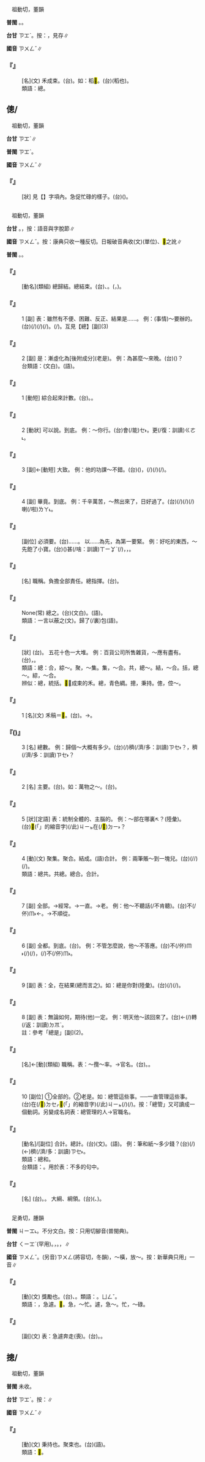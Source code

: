
=={{ruby|<mark>&#xffbe9;</mark>|ㄗㄨㄥˇ}}==

　祖動切，董韻

'''普閩''' {{ruby|(文)|ㄗㆲˋ}}。{{ruby|(白)|ㄗㄤˋ}}。

'''台甘''' <rt>ㄗㆲˋ</rt>。按：{{ruby|(語)|ㄗㄤˋ}}，見存∥

'''國音''' <rt>ㄗㄨㄥˇ</rt>∥

    

==='''『{{ruby|<mark>&#xffbe9;</mark>|ㄗㄨㄥˇ}}』'''===
: [名](文) 禾成束。(台){{ruby|成|ㄐㄧㆩˊ}}{{ruby|束|ㄙㆦㆶ}}{{ruby|丌|ㆤ}}{{ruby|稻|ㄉㄧㄨ˫}}{{ruby|仔|ㄚ}}。如：稻<mark>&#xffbe9;</mark>。(台){{ruby|<mark>&#xf90c6;</mark>|ㄉㄧㄨ˫}}(稻也){{ruby|<mark>&#xffbe9;</mark>|ㄗㄤˋ}}。
:類語：總。
:
    

==傯/{{ruby|<mark>&#xf9abb;</mark>|ㄗㄨㄥˇ}}==

　祖動切，董韻

'''台甘''' <rt>ㄗㆲˋ</rt>∥

'''普閩''' <rt>ㄗㆲˋ</rt>。

'''國音''' <rt>ㄗㄨㄥˇ</rt>∥

    

==='''『{{ruby|倥|ㄎㄨㄥˇ}}{{ruby|傯|ㄗㄨㄥˇ}}』'''===
: [狀] 見【{{ruby|倥|ㄎㄨㄥˇ}}】字項內。急促忙碌的樣子。(台)({{ruby|軍|ㄍㄨㄣ}}{{ruby|事|ㄙㄨ˫}}{{ruby|上|ㄒㄧㆲ˫}}){{ruby|趕|ㄍㄨㆩˋ}}{{ruby|趕|ㄍㄨㆩˋ}}{{ruby|緊|ㄍㄧㄣˋ}}{{ruby|緊|ㄍㄧㄣˋ}}。
    

=={{ruby|總|ㄗㄨㄥˇ}}==

　祖動切，董韻

'''台甘''' {{ruby|(文)|ㄗㆲˋ}}。{{ruby|(語)|ㄗㄤˋ}}，按：語音與字脫節∥

'''國音''' <rt>ㄗㄨㄥˇ</rt>。按：康典只收一種反切。日報破音典收{{ruby|：|ㄗㄨㄥˇ}}{{ruby|、|ㄗㄨㄥ}}(文)(單位){{ruby|。|ㄘㄨㄥ}}、<mark>&#xf8146;</mark>之訛∥

'''普閩''' {{ruby|(文)|ㄗㆲˋ}}。{{ruby|(白)|ㄗㄤˋ}}。

    

==='''『{{ruby|總|ㄗㄨㄥˇ}}{{ruby|結|ㄐㄧㄝˊ}}』'''===
: [動名](類組) 總歸結。總結束。(台){{ruby|詳|ㄒㄧㆲˊ}}{{ruby|細|ㄙㄨㆤ˪}}{{ruby|/|ㄙㆤ˪}}{{ruby|報|ㄅㄜ˪}}{{ruby|告|ㄍㄜ˪}}{{ruby|了|ㄌㄧㄠˋ}}{{ruby|後|ㄠ˫}}{{ruby|做|ㄗㄨㆤ˪}}{{ruby|/|ㄗㄜ˪}}{{ruby|一|ㄐㄧㆵ ͘}}{{ruby|個|ㆤˊ}}{{ruby|總|ㄗㆲˋ}}{{ruby|檢|ㄍㄧㆰˋ}}{{ruby|討|ㄊㄜˋ}}、{{ruby|結|ㄍㄧㄚㆵ}}{{ruby|論|ㄌㄨㄣ˫}}。({{ruby|偏|ㄆㄧㄢ}}{{ruby|重|ㄉㄧㆲ˫}}{{ruby|工|ㄍㄤ}}{{ruby|程|ㄉㄧㄥˊ}}{{ruby|經|ㄍㄧㄥ}}{{ruby|驗|ㆣㄧㆰ˫}}{{ruby|丌|ㆤ}}{{ruby|成|ㄒㄧㄥˊ}}{{ruby|敗|ㄅㄞ˫}}，{{ruby|留|ㄌㄠˊ}}{{ruby|做|ㄗㄨㆤ˪}}{{ruby|/|ㄗㄜ˪}}{{ruby|將|ㄐㄧㆲ}}{{ruby|來|ㄌㄞˊ}}{{ruby|參|ㄘㆰ}}{{ruby|考|ㄎㄜˋ}}{{ruby|丌|ㆤ}}{{ruby|性|ㄒㄧㄥ˪}}{{ruby|質|ㄐㄧㆵ}}{{ruby|丌|ㆤ}})。
    

==='''『{{ruby|總|ㄗㄨㄥˇ}}{{ruby|是|ㄕˋ}}』'''===
:1  [副] 表：雖然有不便、困難、反正、結果是……。 例：(事情)～要辦的。(台){{ruby|載|ㄉㄞ˫}}(/{{ruby|戴|ㄉㄞ˪}}){{ruby|事|ㄐㄧ˪}}(/{{ruby|事|ㄉㄞ˫}}{{ruby|情|ㄐㄧ˪}}){{ruby|雖|ㄙㄨㄧ}}{{ruby|然|ㆢㄧㄢˊ}}{{ruby|/|ㄌㄧㄢˊ}}{{ruby|歹|ㄆㄞˋ}}{{ruby|/|ㄆㆮˋ}}{{ruby|紡|ㄆㄤˋ}}(/{{ruby|有|ㄨ˫}}{{ruby|困|ㄎㄨㄣ˪}}{{ruby|難|ㄌㄢˊ}}){{ruby|總|ㄗㆲˋ}}{{ruby|是|·ㄒㄧ˫}}{{ruby|愛|ㄞ˪}}{{ruby|辦|ㄅㄢ˫}}。{{ruby|結|ㄍㄧㄚㆵ}}{{ruby|局|ㄍㄧㆦㆶ ͘}}(/{{ruby|早|ㄗㄚˋ}}{{ruby|慢|ㆠㄢ˫}}){{ruby|是|ㄒㄧ˫}}{{ruby|著|ㄉㄧㄜㆷ ͘}}{{ruby|愛|ㄞ˪}}{{ruby|處|ㄘㄨˋ}}{{ruby|理|ㄌㄧˋ}}{{ruby|丌|ㆤ}}。互見【總】[副](3)
    

==='''『{{ruby|總|ㄗㄨㄥˇ}}{{ruby|是|·ㄕˋ}}』'''===
:2  [副] 是：漸虛化為[後附成分](老是)。 例：為甚麼～來晚。(台){{ruby|是|ㄒㄧ˫}}{{ruby|按|ㄢ˪}}{{ruby|怎|ㄗㄨㆩˋ}}({{ruby|汝|ㄌㄧˋ}}){{ruby|攏|ㄌㆲˋ}}{{ruby|較|ㄎㄚㆷ}}{{ruby|晏|ㄨㆩ˪}}{{ruby|來|ㄌㄞˊ}}？
:台類語：{{ruby|經|ㄍㄧㄥ}}{{ruby|常|ㄒㄧㆲˊ}}(文白)。{{ruby|不|ㄅㄨㆵ}}{{ruby|時|ㄒㄧˊ}}(語)。
:
    

==='''『{{ruby|總|ㄗㄨㄥˇ}}{{ruby|算|ㄙㄨㄢˋ}}』'''===
:1  [動短] 綜合起來計數。(台){{ruby|合|ㄏㄚㆴ ͘}}{{ruby|起|·ㄎㄧˋ}}{{ruby|來|·ㄌㄞˊ}}{{ruby|算|ㄙㆭ˪}}。{{ruby|攏|ㄌㆲˋ}}{{ruby|總|ㄗㆲˋ}}{{ruby|算|ㄙㆭ˪}}。
    

==='''『{{ruby|總|ㄗㄨㄥˇ}}{{ruby|算|ㄙㄨㄢˋ}}』'''===
:2  [動狀] 可以說。到底。 例：～你行。(台){{ruby|算|ㄙㆭ˪}}{{ruby|來|·ㄌㄞˊ}}{{ruby|是|ㄒㄧ˫}}{{ruby|汝|·ㄌㄧˋ}}{{ruby|較|ㄎㄚㆷ}}會(/能)<rt>ㆤ˫</rt>。更(/復：訓讀)<rt>ㄍㄜ˪</rt>{{ruby|/|ㄍㄜㆷ}}{{ruby|較|ㄎㄚㆷ}}{{ruby|講|ㄍㆲˋ}}{{ruby|猶|ㄧㄠˋ}}{{ruby|是|ㄒㄧ˫}}{{ruby|汝|·ㄌㄧˋ}}{{ruby|較|ㄎㄚㆷ}}{{ruby|<mark>&#xf90cf;</mark>|ㄎㄧㄤ˪}}。
    

==='''『{{ruby|總|ㄗㄨㄥˇ}}{{ruby|算|ㄙㄨㄢˋ}}』'''===
:3  [副]←[動短] 大致。 例：他的功課～不錯。(台){{ruby|伊|ㄧ}}({{ruby|讀|ㄊㄚㆶ ͘}}{{ruby|冊|ㄘㆤㆷ}}){{ruby|考|ㄎㄜˋ}}{{ruby|丌|ㆤ}}{{ruby|成|ㄒㄧㄥˊ}}{{ruby|績|ㄐㄧㆤㆶ}}，{{ruby|算|ㄙㆭ˪}}{{ruby|來|ㄌㄞˊ}}(/{{ruby|講|ㄍㆲˋ}}{{ruby|起|·ㄎㄧˋ}}{{ruby|來|·ㄌㄞˊ}})(/{{ruby|會|ㆤ˫}}{{ruby|講|ㄍㆲˋ}}{{ruby|得|ㄉㄧㆵ}}){{ruby|<mark>&#xffa45;</mark>|ㆠㆤ˫}}{{ruby|/|ㆠㄨㆤ˫}}{{ruby|<mark>&#xffb4e;</mark>|ㆠㄞˋ}}(/{{ruby|猶|ㄧㄠˋ}}{{ruby|好|ㄏㄜˋ}})。
    

==='''『{{ruby|總|ㄗㄨㄥˇ}}{{ruby|算|ㄙㄨㄢˋ}}』'''===
:4  [副] 畢竟。到底。 例：千辛萬苦，～熬出來了，日{{ruby|子|·ㄗˇ}}好過了。(台){{ruby|辛|ㄒㄧㄣ}}{{ruby|苦|ㄎㆦˋ}}(/{{ruby|扑|ㄆㄚㆷ}}{{ruby|併|ㄅㄧㆩ˪}}{{ruby|到|ㄍㄠ˪}}{{ruby|今|ㄍㄧㄣ}}{{ruby|日|ㆢㄧㆵ ͘}}{{ruby|/|ㄌㄧㆵ ͘}}){{ruby|會|ㄨㆤ˫}}{{ruby|/|ㆤ˫}}{{ruby|用|ㄧㄥ˫}}{{ruby|/|ㄧㆲ˫}}{{ruby|得|ㄉㄧㆵ}}{{ruby|講|ㄍㆲˋ}}{{ruby|→|ㄍㆲ}}(/{{ruby|結|ㄍㄧㄚㆵ}}{{ruby|局|ㄍㄧㆦㆶ ͘}}){{ruby|著|ㄉㄧㄜㆷ}}(/{{ruby|都|ㄉㄜ˫}}){{ruby|亦|ㄧㄚㆷ ͘}}{{ruby|是|ㄒㄧ˫}}{{ruby|出|ㄘㄨㆵ}}{{ruby|頭|ㄊㄠˊ}}{{ruby|天|ㄊㆪ}}喇(/啦)<rt>ㄌㄚ˪</rt>。
    

==='''『{{ruby|總|ㄗㄨㄥˇ}}{{ruby|要|ㄧㄠˋ}}』'''===
: [副位] 必須要。(台){{ruby|總|ㄗㆲˋ}}{{ruby|是|ㄒㄧ˫}}{{ruby|著|ㄉㄧㄜㆷ ͘}}{{ruby|先|ㄒㄧㄥ}}……。 以……為先，為第一要緊。 例：好吃的東西，～先飽了小寶。(台)({{ruby|家|ㄍㄚ}}{{ruby|境|ㄍㄧㄥˋ}}{{ruby|無|ㆠㄜˊ}}{{ruby|十|ㄗㄚㆴ ͘}}{{ruby|二|ㆢㄧ˫}}{{ruby|/|ㄌㄧ˫}}{{ruby|分|ㄏㄨㄣ}}{{ruby|富|ㄏㄨ˪}}{{ruby|裕|ㆢㄧ˫}}{{ruby|/|ㄌㄨ˫}}){{ruby|有|ㄨ˫}}甚(/啥：訓讀)<rt>ㄒㄧㆩˋ</rt>{{ruby|麼|ㄇㆭ}}{{ruby|/|ㄇㄧㆷ}}(/{{ruby|物|ㄇㆭㆷ ͘}}{{ruby|/|ㄇㄧㆷ ͘}}){{ruby|好|ㄏㄜˋ}}{{ruby|食|ㄐㄧㄚㆷ ͘}}{{ruby|丌|ㆤ}}，{{ruby|著|ㄉㄧㄜㆷ ͘}}{{ruby|先|ㄒㄧㄥ}}{{ruby|付|ㄏㆦ˫}}{{ruby|嬰|ㆪ}}{{ruby|仔|ㄚ}}{{ruby|食|ㄐㄧㄚㆷ ͘}}{{ruby|到|ㄍㄠ˪}}{{ruby|飽|ㄅㄚˋ}}，{{ruby|較|ㄎㄚㆷ}}{{ruby|要|ㄧㄠ˪}}{{ruby|緊|ㄍㄧㄣˋ}}。
:
    

==='''『{{ruby|總|ㄗㄨㄥˇ}}{{ruby|司|ㄙ}}{{ruby|令|ㄌㄧㄥˋ}}』'''===
: [名] 職稱。負擔全部責任。總指揮。(台){{ruby|總|ㄗㆲˋ}}{{ruby|司|ㄙㄨ}}{{ruby|令|ㄌㄧㄥ˫}}{{ruby|官|ㄍㄨㆩ}}。
    

==='''『{{ruby|總|ㄗㄨㄥˇ}}{{ruby|而|ㄦˊ}}{{ruby|言|ㄧㄢˊ}}{{ruby|之|ㄓ}}』'''===
: None(常) 總之。(台){{ruby|總|ㄗㆲˋ}}{{ruby|而|ㆢㄧˊ}}{{ruby|/|ㄌㄧˊ}}{{ruby|言|ㆣㄧㄢˊ}}{{ruby|之|·ㄐㄧ}}(文白)。{{ruby|總|ㄗㆲˋ}}{{ruby|講|ㄍㆲˋ}}(語)。
:類語：一言以蔽之(文)。歸了(/裏)包{{ruby|堆|ㄗㄨㄟ}}(語)。
:
    

==='''『{{ruby|林|ㄌㄧㄣˊ}}{{ruby|林|ㄌㄧㄣˊ}}{{ruby|總|ㄗㄨㄥˇ}}{{ruby|總|ㄗㄨㄥˇ}}』'''===
: [狀] (台){{ruby|形|ㄏㄧㄥˊ}}{{ruby|容|ㄧㆲˊ}}{{ruby|眾|ㄐㄧㆲ˪}}{{ruby|多|ㄉㄜ}}。 五花十色一大堆。 例：百貨公司所售雜貨，～應有盡有。(台){{ruby|百|ㄅㄚㆷ}}{{ruby|貨|ㄏㄨㆤ˪}}{{ruby|/|ㄏㆤ˪}}{{ruby|公|ㄍㆲ}}{{ruby|司|ㄒㄧ}}{{ruby|所|ㄙㆦˋ}}{{ruby|賣|ㆠㄨㆤ˫}}{{ruby|/|ㆠㆤ˫}}{{ruby|雜|ㄗㄚㆴ ͘}}{{ruby|貨|ㄏㄨㆤ˪}}{{ruby|/|ㄏㆤ˪}}，{{ruby|五|ㄫㆦˋ}}{{ruby|花|ㄏㄨㆤ}}{{ruby|十|ㄗㄚㆴ ͘}}{{ruby|色|ㄒㄧㆤㆶ}}{{ruby|應|ㄧㄥ˪}}{{ruby|有|ㄧㄨ˫}}{{ruby|盡|ㄐㄧㄣ˫}}{{ruby|有|ㄨ˫}}。
:類語：總：合，綜～。聚，～集。集，～合。共，總～。結，～合。括，總～。綜，～合。
:
:辨似：總，統括。<mark>&#xffbe9;</mark>，成束的禾。總，青色綢。摠，秉持。傯，倥～。
:
    

==='''『{{ruby|總|ㄗㄨㄥˇ}}』'''===
:1  [名](文) 禾稿＝<mark>&#xffbe9;</mark>。(台){{ruby|稻|ㄉㄧㄨ˫}}{{ruby|<mark>&#xf97e7;</mark>|ㄍㄜˋ}}。→{{ruby|稻|ㄉㄧㄨ˫}}{{ruby|草|ㄘㄠˋ}}。
    

==='''『{{ruby|總|ㄗㄨㄥˇ}}({{ruby|兒|ㄦ}})』'''===
:3  [名] 總數。 例：歸個～大概有多少。(台){{ruby|攏|ㄌㆲˋ}}{{ruby|總|ㄗㆲˋ}}(/{{ruby|總|ㄗㆲˋ}}{{ruby|共|ㄍㄧㆲ˫}}{{ruby|起|·ㄎㄧˋ}}{{ruby|來|·ㄌㄞˊ}}){{ruby|大|ㄉㄞ˫}}{{ruby|概|ㄎㄞ˪}}{{ruby|有|ㄨ˫}}{{ruby|若|ㄌㄨㄚ˫}}{{ruby|/|ㆣㄨㄚ˫}}穧(/濟/多：訓讀)<rt>ㄗㆤ˫</rt>{{ruby|/|ㄗㄨㆤ˫}}？{{ruby|結|ㄍㄧㄚㆵ}}{{ruby|一|ㄐㄧㆵ ͘}}{{ruby|個|ㆤˊ}}{{ruby|總|ㄗㆲˋ}}{{ruby|數|ㄙㆦ˪}}，{{ruby|看|ㄎㄨㆩ˪}}{{ruby|大|ㄉㄞ˫}}{{ruby|約|ㄧㆦㆶ}}{{ruby|有|ㄨ˫}}{{ruby|若|ㄌㄨㄚ˫}}{{ruby|/|ㆣㄨㄚ˫}}穧(/濟/多：訓讀)<rt>ㄗㆤ˫</rt>{{ruby|/|ㄗㄨㆤ˫}}？
    

==='''『{{ruby|總|ㄗㄨㄥˇ}}』'''===
:2  [名] 主要。(台){{ruby|主|ㄗㄨˋ}}{{ruby|要|ㄧㄠ˪}}。如：萬物之～。(台){{ruby|萬|ㆠㄢ˫}}{{ruby|物|ㆠㄨㆵ ͘}}{{ruby|丌|ㆤ}}{{ruby|總|ㄗㆲˋ}}{{ruby|頭|ㄊㄠˊ}}。
    

==='''『{{ruby|總|ㄗㄨㄥˇ}}』'''===
:5  [狀][定語] 表：統制全體的、主腦的。 例：～部在哪裏↖？(陸彙)。(台)<mark>&#xffb50;</mark>(「{{ruby|此|ㄐㄧˋ}}{{ruby|一|ㄐㄧㆵ ͘}}」的縮音字)(/此)<rt>ㄐㄧㆵ</rt>{{ruby|個|ㆤˊ}}{{ruby|機|ㄍㄧ}}{{ruby|關|ㄍㄨㄢ}}{{ruby|丌|ㆤ}}{{ruby|本|ㄅㄨㄣˋ}}{{ruby|部|ㄅㆦ˫}}在(/<mark>&#xf9853;</mark>)<rt>ㄉㄧ˫</rt>{{ruby|底|ㄉㄨㆤˋ}}{{ruby|/|ㄉㆤˋ}}{{ruby|/|ㄉㄜˋ}}{{ruby|位|ㄨㄧ˫}}？
    

==='''『{{ruby|總|ㄗㄨㄥˇ}}』'''===
:4  [動](文) 聚集。聚合。結成。(語)合計。 例：兩筆賬～到一塊兒。(台){{ruby|兩|ㄋㆭ˫}}{{ruby|筆|ㄅㄧㆵ}}{{ruby|賬|ㄒㄧㄠ˪}}{{ruby|共|ㄍㄧㆲ˫}}(/{{ruby|合|ㄏㄚㆴ ͘}}/{{ruby|<mark>&#xf8f6c;</mark>|ㄎㄧㄜㆷ}}){{ruby|做|ㄗㄨㆤ˪}}{{ruby|/|ㄗㄜ˪}}{{ruby|一|ㄐㄧㆵ ͘}}{{ruby|堆|ㄉㄨㄧ}}(/{{ruby|夥|ㄏㄨㆤˋ}})。
:類語：總共。共總。總合。合計。
:
    

==='''『{{ruby|總|ㄗㄨㄥˇ}}』'''===
:7  [副] 全部。→經常。→一直。→老。 例：他～不聽話(/不肯聽)。(台){{ruby|伊|ㄧ}}{{ruby|攏|ㄌㆲˋ}}不(/伓)<rt>ㆬ˫</rt>{{ruby|聽|ㄊㄧㆩ}}{{ruby|嘴|ㄘㄨㄧ˪}}←{{ruby|人|ㄌㄤˊ}}{{ruby|丌|ㆤ}}{{ruby|話|ㄨㆤ˫}}。→不順從。
    

==='''『{{ruby|總|ㄗㄨㄥˇ}}』'''===
:6  [副] 全都。到底。(台){{ruby|總|ㄗㆲˋ}}{{ruby|是|ㄒㄧ˫}}。 例：不管怎麼說，他～不答應。(台)不(/伓)<rt>ㆬ˫</rt>{{ruby|管|ㄍㄨㄢˋ}}(/{{ruby|無|ㆠㄜˊ}}{{ruby|論|ㄌㄨㄣ˪}}){{ruby|汝|·ㄌㄧˋ}}{{ruby|按|ㄢ˪}}{{ruby|怎|ㄗㄨㆩˋ}}{{ruby|講|ㄍㆲˋ}}(/{{ruby|無|ㆠㄜˊ}}{{ruby|/|ㆠㄨˊ}}{{ruby|論|ㄌㄨㄣ˪}}{{ruby|如|ㄌㄨˊ}}{{ruby|何|ㄏㄜˊ}})，{{ruby|伊|ㄧ}}{{ruby|攏|ㄌㆲˋ}}{{ruby|總|ㄗㆲˋ}}{{ruby|著|ㄉㄧㄜㆷ}}(/{{ruby|都|ㄉㄜ˫}})不(/伓)<rt>ㆬ˫</rt>{{ruby|答|ㄉㄚㆷ}}{{ruby|應|ㄧㄥ˪}}。
    

==='''『{{ruby|總|ㄗㄨㄥˇ}}』'''===
:9  [副] 表：全，在結果(總而言之)。如：總是你對(陸彙)。(台){{ruby|攏|ㄌㆲˋ}}{{ruby|總|ㄗㆲˋ}}(/{{ruby|總|ㄗㆲˋ}}{{ruby|講|ㄍㆲˋ}}){{ruby|是|ㄒㄧ˫}}{{ruby|汝|·ㄌㄧˋ}}{{ruby|做|ㄗㄨㆤ˪}}{{ruby|/|ㄗㄜ˪}}(/{{ruby|講|ㄍㆲˋ}}){{ruby|丌|ㆤ}}{{ruby|較|ㄎㄚㆷ}}{{ruby|著|ㄉㄧㄜㆷ ͘}}。
    

==='''『{{ruby|總|ㄗㄨㄥˇ}}』'''===
:8  [副] 表：無論如何，期待(他)一定。 例：明天他～該回來了。(台){{ruby|明|ㄇㄧˊ}}{{ruby|仔|ㄚ}}{{ruby|再|ㄗㄞ˪}}←{{ruby|早|ㄗㄚˋ}}{{ruby|起|·ㄎㄧˋ}}{{ruby|伊|ㄧ}}{{ruby|無|ㆠㄜˊ}}{{ruby|論|ㄌㄨㄣ˪}}{{ruby|如|ㄌㄨˊ}}{{ruby|何|ㄏㄜˊ}}(/{{ruby|的|ㄉㄧㆤㆶ}}{{ruby|確|ㄎㄚㆶ}}){{ruby|著|ㄉㄧㄜㆷ ͘}}{{ruby|愛|ㄞ˪}}轉(/返：訓讀)<rt>ㄉㆭˋ</rt>{{ruby|來|·ㄌㄞˊ}}{{ruby|即|ㄐㄧㄚㆷ}}{{ruby|著|ㄉㄧㄜㆷ ͘}}。
:註：參考「總是」[副](2)。
:
    

==='''『{{ruby|總|ㄗㄨㄥˇ}}{{ruby|統|ㄊㄨㄥˇ}}』'''===
: [名]←[動](類組) 職稱。表：～攬～率。→官名。(台){{ruby|總|ㄗㆲˋ}}{{ruby|統|ㄊㆲˋ}}。{{ruby|民|ㆠㄧㄣˊ}}{{ruby|主|ㄗㄨˋ}}{{ruby|國|ㄍㆦㆶ}}{{ruby|家|ㄍㄚ}}{{ruby|丌|ㆤ}}{{ruby|元|ㆣㄨㄢˊ}}{{ruby|首|ㄒㄧㄨˋ}}。
    

==='''『{{ruby|總|ㄗㄨㄥˇ}}』'''===
:10  [副位] ①全部的。②老是。如：總管這些事。──一直管理這些事。(台){{ruby|攏|ㄌㆲˋ}}在(/<mark>&#xf9549;</mark>)<rt>ㄉㆤㆷ</rt>{{ruby|管|ㄍㄨㄢˋ}}<mark>&#xffb50;</mark>(「{{ruby|此|ㄐㄧˋ}}{{ruby|一|ㄐㄧㆵ ͘}}」的縮音字)(/此)<rt>ㄐㄧㆵ</rt>{{ruby|個|ㆤˊ}}{{ruby|載|ㄉㄞ˫}}(/{{ruby|戴|ㄉㄞ˪}}){{ruby|事|ㄐㄧ˪}}(/{{ruby|事|ㄉㄞ˫}}{{ruby|情|ㄐㄧ˪}})。按：「總管」又可讀成一個動詞。另變成名詞表：總管理的人→官職名。
    

==='''『{{ruby|總|ㄗㄨㄥˇ}}{{ruby|共|ㄍㄨㄥˋ}}』'''===
: [動名]/[副位] 合計。總計。(台){{ruby|總|ㄗㆲˋ}}{{ruby|共|ㄍㄧㆲ˫}}(文)。{{ruby|攏|ㄌㆲˋ}}{{ruby|總|ㄗㆲˋ}}(語)。 例：筆和紙～多少錢？(台){{ruby|筆|ㄅㄧㆵ}}{{ruby|及|ㄍㄚㆴ}}{{ruby|紙|ㄗㄨㄚˋ}}{{ruby|合|ㄏㄚㆴ ͘}}{{ruby|起|·ㄎㄧˋ}}{{ruby|來|·ㄌㄞˊ}}(/{{ruby|攏|ㄌㆲˋ}}{{ruby|總|ㄗㆲˋ}}){{ruby|若|ㆣㄨㄚ˫}}(←{{ruby|若|ㆡㄨㄚ˫}})穧(/濟/多：訓讀)<rt>ㄗㆤ˫</rt>{{ruby|/|ㄗㄨㆤ˫}}{{ruby|錢|ㄐㆪˊ}}。
:類語：總和。
:
:台類語：{{ruby|共|ㄍㄧㆲ˫}}{{ruby|總|ㄗㆲˋ}}。用於表：不多的句中。
:
    

==='''『{{ruby|總|ㄗㄨㄥˇ}}{{ruby|綱|ㄍㄤ}}』'''===
: [名] (台){{ruby|概|ㄎㄞ˪}}{{ruby|括|ㄍㄨㄚㆵ}}{{ruby|全|ㄗㄨㄢˊ}}{{ruby|體|ㄊㄨㆤˋ}}{{ruby|/|ㄊㆤˋ}}{{ruby|丌|ㆤ}}。{{ruby|總|ㄗㄤˋ}}{{ruby|全|ㄗㄨㄢˊ}}{{ruby|體|ㄊㄨㆤˋ}}{{ruby|/|ㄊㆤˋ}}{{ruby|丌|ㆤ}}{{ruby|主|ㄗㄨˋ}}{{ruby|要|ㄧㄠ˪}}{{ruby|部|ㄅㆦ˫}}{{ruby|分|ㄏㄨㄣ˫}}。 大綱、綱領。(台)({{ruby|著|ㄉㄨ˫}}{{ruby|作|ㄗㆦㆶ}}、{{ruby|計|ㄍㆤ˪}}{{ruby|畫|ㄨㄧㆷ ͘}}{{ruby|/|ㄨㆤㆷ ͘}}{{ruby|/|ㄨㆤ˫}}{{ruby|丌|ㆤ}}){{ruby|大|ㄉㄞ˫}}{{ruby|要|ㄧㄠ˪}}。
    

=={{ruby|縱|ㄗㄨㄥˇ}}==

　足勇切，腫韻

'''普閩''' <rt>ㄐㄧㆲ˪</rt>{{ruby|、|ㄑㄧㆲ˪}}。不分文白。按：只用切腳音(普閩典)。

'''台甘''' <rt>ㄑㄧㆲˋ</rt>(罕用)。{{ruby|縱|ㄑㄧㆲ}}，{{ruby|縱|ㄑㄧㆲ}}{{ruby|橫|ㄏㄧㄥˊ}}。{{ruby|縱|ㄑㄧㆲ˪}}，{{ruby|放|ㄏㆲ˪}}{{ruby|縱|ㄑㄧㆲ˪}}∥

'''國音''' <rt>ㄗㄨㄥˇ</rt>。(另音)<rt>ㄗㄨㄥ</rt>(將容切，冬韻)，～橫{{ruby|。|ㄗㄨㄥˋ}}，放～。按：新華典只用{{ruby|「|ㄗㄨㄥˋ}}」一音∥

    

==='''『{{ruby|縱|ㄗㄨㄥˇ}}{{ruby|臾|ㄩㄥˇ}}』'''===
: [動](文) 獎勵也。(台){{ruby|鼓|ㄍㆦˋ}}{{ruby|勵|ㄌㆤ˫}}、{{ruby|促|ㄑㄧㆦㆶ}}{{ruby|進|ㄐㄧㄣ˪}}。類語：{{ruby|慫|ㄙㄨㄥˇ}}{{ruby|恿|ㄩㄥˇ}}。{{ruby|←|ㄘㄨㄥ}}<rt>ㄩㄥˇ</rt>。
:類語：{{ruby|縱|ㄗㄨㄥˇ}}，急遽。<mark>&#xf9ab9;</mark>。急，～忙。遽，急～。忙，～碌。
:
    

==='''『{{ruby|縱|ㄗㄨㄥˇ}}{{ruby|縱|ㄗㄨㄥˇ}}』'''===
: [副](文) 表：急遽奔走(喪)。(台){{ruby|奔|ㄅㄨㄣ}}{{ruby|喪|ㄙㆲ}}。{{ruby|奔|ㄅㄨㄣ}}{{ruby|走|ㄗㄠˋ}}{{ruby|忽|ㄏㄨㆵ}}{{ruby|忽|ㄏㄨㆵ}}{{ruby|迫|ㄅㄧㆤㆶ}}{{ruby|迫|ㄅㄧㆤㆶ}}。
    

==摠/{{ruby|<mark>&#xf9abd;</mark>|ㄗㄨㄥˇ}}==

　祖動切，董韻

'''普閩''' 未收。

'''台甘''' <rt>ㄗㆲˋ</rt>。按：{{ruby|(語)|ㄗㄤˋ}}∥

'''國音''' <rt>ㄗㄨㄥˇ</rt>∥

    

==='''『{{ruby|摠|ㄗㄨㄥˇ}}』'''===
: [動](文) 秉持也。聚束也。(台){{ruby|摠|ㄗㄤˋ}}(語)。
:類語：<mark>&#xffbe9;</mark>。
:
    
